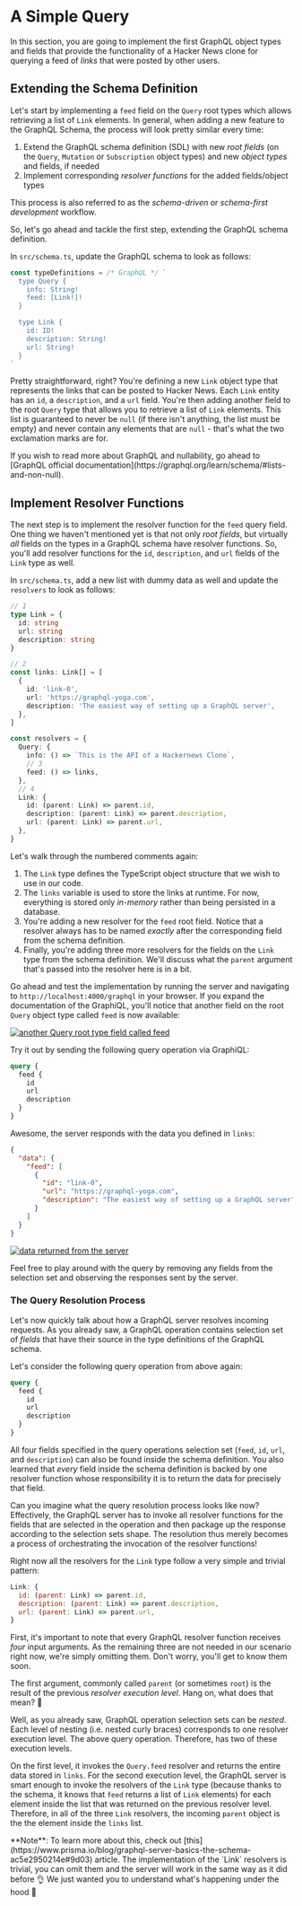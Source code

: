 
# A Simple Query

In this section, you are going to implement the first GraphQL object types and fields that provide the functionality of a Hacker News
clone for querying a feed of _links_ that were posted by other users.

## Extending the Schema Definition

Let's start by implementing a `feed` field on the `Query` root types which allows retrieving a list of `Link` elements. In general, when adding a new feature to the GraphQL Schema, the process will look pretty similar every time:

1. Extend the GraphQL schema definition (SDL) with new _root fields_ (on the `Query`, `Mutation` or `Subscription` object types) and new _object types_ and fields, if needed
2. Implement corresponding _resolver functions_ for the added fields/object types

This process is also referred to as the _schema-driven_ or _schema-first development_ workflow.

So, let's go ahead and tackle the first step, extending the GraphQL schema definition.

<Instruction>

In `src/schema.ts`, update the GraphQL schema to look as follows:

```ts filename="schema.ts"
const typeDefinitions = /* GraphQL */ `
  type Query {
    info: String!
    feed: [Link!]!
  }

  type Link {
    id: ID!
    description: String!
    url: String!
  }
`
```

</Instruction>

Pretty straightforward, right? You're defining a new `Link` object type that represents the links that can be posted to Hacker
News. Each `Link` entity has an `id`, a `description`, and a `url` field. You're then adding another field to the root `Query` type
that allows you to retrieve a list of `Link` elements. This list is guaranteed to never be `null` (if there isn't anything, the list must be empty) and never contain any elements that are `null` - that's what the two exclamation marks are for.

<Callout type="info">
  If you wish to read more about GraphQL and nullability, go ahead to [GraphQL
  official documentation](https://graphql.org/learn/schema/#lists-and-non-null).
</Callout>

## Implement Resolver Functions

The next step is to implement the resolver function for the `feed` query field. One thing we haven't mentioned yet is
that not only _root fields_, but virtually _all_ fields on the types in a GraphQL schema have resolver functions. So,
you'll add resolver functions for the `id`, `description`, and `url` fields of the `Link` type as well.

<Instruction>

In `src/schema.ts`, add a new list with dummy data as well and update the `resolvers` to look as follows:

```ts filename="schema.ts"
// 1
type Link = {
  id: string
  url: string
  description: string
}

// 2
const links: Link[] = [
  {
    id: 'link-0',
    url: 'https://graphql-yoga.com',
    description: 'The easiest way of setting up a GraphQL server',
  },
]

const resolvers = {
  Query: {
    info: () => `This is the API of a Hackernews Clone`,
    // 3
    feed: () => links,
  },
  // 4
  Link: {
    id: (parent: Link) => parent.id,
    description: (parent: Link) => parent.description,
    url: (parent: Link) => parent.url,
  },
}
```

</Instruction>

Let's walk through the numbered comments again:

1. The `Link` type defines the TypeScript object structure that we wish to use in our code.
2. The `links` variable is used to store the links at runtime. For now, everything is stored only _in-memory_ rather
   than being persisted in a database.
3. You're adding a new resolver for the `feed` root field. Notice that a resolver always has to be named _exactly_ after
   the corresponding field from the schema definition.
4. Finally, you're adding three more resolvers for the fields on the `Link` type from the schema definition. We'll
   discuss what the `parent` argument that's passed into the resolver here is in a bit.

Go ahead and test the implementation by running the server and navigating to `http://localhost:4000/graphql` in your browser. If you expand the documentation of the GraphiQL, you'll notice that another field on the root `Query` object type called `feed` is now available:

[![another `Query` root type field called feed](/assets/tutorial/basic/05-a-simple-mutation/feed-link-query-response.png)](/assets/tutorial/basic/05-a-simple-mutation/feed-link-query-response.png)

Try it out by sending the following query operation via GraphiQL:

```graphql
query {
  feed {
    id
    url
    description
  }
}
```

Awesome, the server responds with the data you defined in `links`:

```json
{
  "data": {
    "feed": [
      {
        "id": "link-0",
        "url": "https://graphql-yoga.com",
        "description": "The easiest way of setting up a GraphQL server"
      }
    ]
  }
}
```

[![data returned from the server](/assets/tutorial/basic/04-a-simple-query/feed-query-response.png)](/assets/tutorial/basic/04-a-simple-query/feed-query-response.png)

Feel free to play around with the query by removing any fields from the selection set and observing the responses sent by the server.

### The Query Resolution Process

Let's now quickly talk about how a GraphQL server resolves incoming requests. As you already saw, a GraphQL operation contains selection set of _fields_ that have their source in the type definitions of the GraphQL schema.

Let's consider the following query operation from above again:

```graphql
query {
  feed {
    id
    url
    description
  }
}
```

All four fields specified in the query operations selection set (`feed`, `id`, `url`, and `description`) can also be found inside the schema definition. You also learned that _every_ field inside the schema definition is backed by one resolver function whose responsibility it is to return the data for precisely that field.

Can you imagine what the query resolution process looks like now? Effectively, the GraphQL server has to invoke all resolver functions for the fields that are selected in the operation and then package up the response according to the selection sets shape. The resolution thus merely becomes a process of orchestrating the invocation of the resolver
functions!

Right now all the resolvers for the `Link` type follow a very simple and trivial pattern:

```js
Link: {
  id: (parent: Link) => parent.id,
  description: (parent: Link) => parent.description,
  url: (parent: Link) => parent.url,
}
```

First, it's important to note that every GraphQL resolver function receives _four_ input arguments. As the remaining three are not needed in our scenario right now, we're simply omitting them. Don't worry, you'll get to know them soon.

The first argument, commonly called `parent` (or sometimes `root`) is the result of the previous _resolver execution level_. Hang on, what does that mean? 🤔

Well, as you already saw, GraphQL operation selection sets can be _nested_. Each level of nesting (i.e. nested curly braces) corresponds
to one resolver execution level. The above query operation. Therefore, has two of these execution levels.

On the first level, it invokes the `Query.feed` resolver and returns the entire data stored in `links`. For the second execution level, the GraphQL server is smart enough to invoke the resolvers of the `Link` type (because thanks to the schema, it knows that `feed` returns a list of `Link` elements) for each element inside the list that was returned on the previous resolver level. Therefore, in all of the three `Link` resolvers, the incoming `parent` object is the
the element inside the `links` list.

<Callout type="info">
  **Note**: To learn more about this, check out
  [this](https://www.prisma.io/blog/graphql-server-basics-the-schema-ac5e2950214e#9d03)
  article.
</Callout>

<Callout type="info">
  The implementation of the `Link` resolvers is trivial, you can omit them and
  the server will work in the same way as it did before 👌 We just wanted you to
  understand what's happening under the hood 🚗
</Callout>
